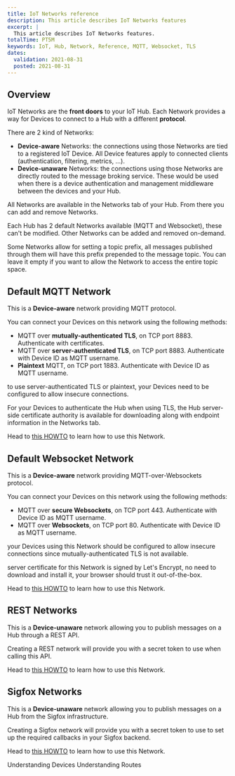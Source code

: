 ```yaml
---
title: IoT Networks reference
description: This article describes IoT Networks features
excerpt: |
  This article describes IoT Networks features.
totalTime: PT5M
keywords: IoT, Hub, Network, Reference, MQTT, Websocket, TLS
dates:
  validation: 2021-08-31
  posted: 2021-08-31
---
```

## Overview

IoT Networks are the **front doors** to your IoT Hub. Each Network provides a way for Devices to connect to a Hub with a different **protocol**.

There are 2 kind of Networks:
- **Device-aware** Networks: the connections using those Networks are tied to a registered IoT Device. All Device features apply to connected clients (authentication, filtering, metrics, ...).
- **Device-unaware** Networks: the connections using those Networks are directly routed to the message broking service. These would be used when there is a device authentication and management middleware between the devices and your Hub.

All Networks are available in the Networks tab of your Hub. From there you can add and remove Networks.

<Message type="note">

Each Hub has 2 default Networks available (MQTT and Websocket), these can't be modified. Other Networks can be added and removed on-demand.

</Message>

Some Networks allow for setting a topic prefix, all messages published through them will have this prefix prepended to the message topic. You can leave it empty if you want to allow the Network to access the entire topic space.

## Default MQTT Network

This is a **Device-aware** network providing MQTT protocol.

You can connect your Devices on this network using the following methods:
- MQTT over **mutually-authenticated TLS**, on TCP port 8883. Authenticate with certificates.
- MQTT over **server-authenticated TLS**, on TCP port 8883. Authenticate with Device ID as MQTT username.
- **Plaintext** MQTT, on TCP port 1883. Authenticate with Device ID as MQTT username.

<Message type="requirement">

to use server-authenticated TLS or plaintext, your Devices need to be configured to allow insecure connections.

</Message>

For your Devices to authenticate the Hub when using TLS, the Hub server-side certificate authority is available for downloading along with endpoint information in the Networks tab.

Head to [this HOWTO](/iot/iot-hub/how-to/connect-default-mqtt-network/) to learn how to use this Network.

## Default Websocket Network

This is a **Device-aware** network providing MQTT-over-Websockets protocol.

You can connect your Devices on this network using the following methods:
- MQTT over **secure Websockets**, on TCP port 443. Authenticate with Device ID as MQTT username.
- MQTT over **Websockets**, on TCP port 80. Authenticate with Device ID as MQTT username.

<Message type="requirement">

your Devices using this Network should be configured to allow insecure connections since mutually-authenticated TLS is not available.

</Message>

<Message type="note">

server certificate for this Network is signed by Let's Encrypt, no need to download and install it, your browser should trust it out-of-the-box.

</Message>

Head to [this HOWTO](/iot/iot-hub/how-to/connect-default-websocket-network/) to learn how to use this Network.

## REST Networks

This is a **Device-unaware** network allowing you to publish messages on a Hub through a REST API.

Creating a REST network will provide you with a secret token to use when calling this API.

Head to [this HOWTO](/iot/iot-hub/how-to/setup-use-rest-network/) to learn how to use this Network.

## Sigfox Networks

This is a **Device-unaware** network allowing you to publish messages on a Hub from the Sigfox infrastructure.

Creating a Sigfox network will provide you with a secret token to use to set up the required callbacks in your Sigfox backend.

Head to [this HOWTO](/iot/iot-hub/how-to/setup-use-sigfox-network/) to learn how to use this Network.

<Navigation title="See Also">
  <PreviousButton to="/iot/iot-hub/reference-content/devices/">Understanding Devices</PreviousButton>
  <NextButton to="/iot/iot-hub/reference-content/routes/">Understanding Routes</NextButton>
</Navigation>
